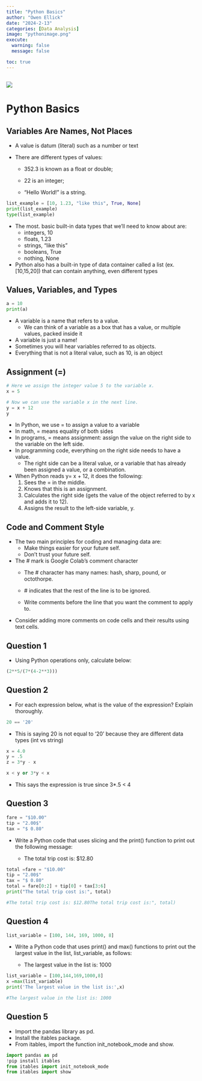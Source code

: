 ```yaml
---
title: "Python Basics"
author: "Owen Ellick"
date: "2024-2-13"
categories: [Data Analysis]
image: "pythonimage.png"
execute: 
  warning: false
  message: false

toc: true
---
```


## ![](pythonimage.png)

# Python Basics

## Variables Are Names, Not Places

-   A value is datum (literal) such as a number or text

-   There are different types of values:

    -   352.3 is known as a float or double;

    -   22 is an integer;

    -   "Hello World!" is a string.

```python
list_example = [10, 1.23, "like this", True, None]
print(list_example)
type(list_example)
```

-   The most. basic built-in data types that we'll need to know about are:
    -   integers, 10
    -   floats, 1.23
    -   strings, "like this"
    -   booleans, True
    -   nothing, None
-   Python also has a built-in type of data container called a list (ex. \[10,15,20\]) that can contain anything, even different types

## Values, Variables, and Types

```python
a = 10
print(a)
```

-   A variable is a name that refers to a value.
    -   We can think of a variable as a box that has a value, or multiple values, packed inside it
-   A variable is just a name!
-   Sometimes you will hear variables referred to as objects.
-   Everything that is not a literal value, such as 10, is an object

## Assignment (=)

```python
# Here we assign the integer value 5 to the variable x.
x = 5   

# Now we can use the variable x in the next line.
y = x + 12  
y
```

-   In Python, we use = to assign a value to a variable
-   In math, = means equality of both sides
-   In programs, = means assignment: assign the value on the right side to the variable on the left side.
-   In programming code, everything on the right side needs to have a value.
    -   The right side can be a literal value, or a variable that has already been assigned a value, or a combination.
-   When Python reads y= x + 12, it does the following:
    1.  Sees the = in the middle.
    2.  Knows that this is an assignment.
    3.  Calculates the right side (gets the value of the object referred to by x and adds it to 12).
    4.  Assigns the result to the left-side variable, y.

## Code and Comment Style

-   The two main principles for coding and managing data are:
    -   Make things easier for your future self.
    -   Don't trust your future self.
-   The \# mark is Google Colab's comment character
    -   The \# character has many names: hash, sharp, pound, or octothorpe.

    -   \# indicates that the rest of the line is to be ignored.

    -   Write comments before the line that you want the comment to apply to.
-   Consider adding more comments on code cells and their results using text cells.

## Question 1

-   Using Python operations only, calculate below:

```python
(2**5/(7*(4-2**3)))
```

## Question 2

-   For each expression below, what is the value of the expression? Explain thoroughly.

```python
20 == '20'
```

-   This is saying 20 is not equal to '20' because they are different data types (int vs string)

```python
x = 4.0
y = .5
z = 3*y - x

x < y or 3*y < x
```

-   This says the expression is true since 3\*.5 \< 4

## Question 3

```python
fare = "$10.00"
tip = "2.00$"
tax = "$ 0.80"
```

-   Write a Python code that uses slicing and the print() function to print out the following message:

    -   The total trip cost is: \$12.80

```python
total =fare = "$10.00"
tip = "2.00$"
tax = "$ 0.80"
total = fare[0:2] + tip[0] + tax[3:6]
print("The total trip cost is:", total)

#The total trip cost is: $12.80The total trip cost is:", total)
```

## Question 4

```python
list_variable = [100, 144, 169, 1000, 8]
```

-   Write a Python code that uses print() and max() functions to print out the largest value in the list, list_variable, as follows:

    -   The largest value in the list is: 1000

```python
list_variable = [100,144,169,1000,8]
x =max(list_variable)
print('The largest value in the list is:',x)

#The largest value in the list is: 1000
```

## Question 5

-   Import the pandas library as pd.
-   Install the itables package.
-   From itables, import the function init_notebook_mode and show.

```python
import pandas as pd
!pip install itables
from itables import init_notebook_mode
from itables import show
```
